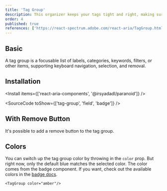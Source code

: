 ```yaml
---
title: 'Tag Group'
description: This organizer keeps your tags tight and right, making sure they’re lined up and making sense, just like a librarian sorting books on a shelf.
order: 4
published: true
references: ['https://react-spectrum.adobe.com/react-aria/TagGroup.html#props']
---
```


## Basic

A tag group is a focusable list of labels, categories, keywords, filters, or other items, supporting keyboard navigation, selection, and removal.

<How toUse='collections/tag-group-demo' />

## Installation

<Install items={['react-aria-components', '@irsyadadl/paranoid']} />

<SourceCode toShow={['tag-group', 'field', 'badge']} />

## With Remove Button

It's possible to add a remove button to the tag group.

<How toUse='collections/tag-group-with-remove-demo' />

## Colors

You can switch up the tag group color by throwing in the `color` prop. But right now, only the default blue matches the selected color. The color comes from the badge component. If you want, check out the available colors in the [badge docs](/design-system/statuses/badge).

```
<TagGroup color="amber"/>
```
